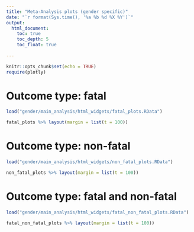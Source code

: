 ```yaml
---
title: "Meta-Analysis plots (gender specific)"
date: "`r format(Sys.time(), '%a %b %d %X %Y')`"
output:
  html_document:
    toc: true
    toc_depth: 5
    toc_float: true
    
---
```


```r

knitr::opts_chunk$set(echo = TRUE)
require(plotly)

```

# Outcome type: fatal

```r

load("gender/main_analysis/html_widgets/fatal_plots.RData")

fatal_plots %>% layout(margin = list(t = 100))

```

# Outcome type: non-fatal

```r

load("gender/main_analysis/html_widgets/non_fatal_plots.RData")

non_fatal_plots %>% layout(margin = list(t = 100))

```

# Outcome type: fatal and non-fatal

```r

load("gender/main_analysis/html_widgets/fatal_non_fatal_plots.RData")

fatal_non_fatal_plots %>% layout(margin = list(t = 100))

```
